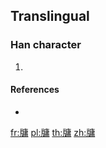 ==Translingual==

===Han character===
{{Han char|rn=91|rad=片|as=11|sn=15|four=|canj=LLILB,LNILB}}

# {{defn|Han|sort=片11}}

====References====
* {{Han ref|kx=0694.191|hdz=32020.071|uh=7257|ud=29271}}

[[fr:牗]]
[[pl:牗]]
[[th:牗]]
[[zh:牗]]